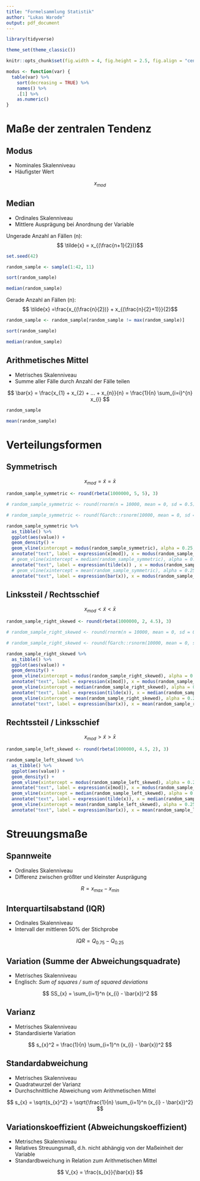 ```yaml
---
title: "Formelsammlung Statistik"
author: "Lukas Warode"
output: pdf_document
---
```


```r
library(tidyverse)

theme_set(theme_classic())

knitr::opts_chunk$set(fig.width = 4, fig.height = 2.5, fig.align = "center")

modus <- function(var) {
  table(var) %>% 
    sort(decreasing = TRUE) %>% 
    names() %>% 
    .[1] %>% 
    as.numeric()
}
```

# Maße der zentralen Tendenz

## Modus

- Nominales Skalenniveau
- Häufigster Wert

$$ x_{mod} $$

## Median

- Ordinales Skalenniveau
- Mittlere Ausprägung bei Anordnung der Variable

Ungerade Anzahl an Fällen (n):
$$ \tilde{x} = x_{(\frac{n+1}{2})}$$ 

```r
set.seed(42)

random_sample <- sample(1:42, 11)

sort(random_sample)

median(random_sample)
```

Gerade Anzahl an Fällen (n):
$$ \tilde{x} =\frac{x_{(\frac{n}{2})} + x_{(\frac{n}{2}+1)}}{2}$$

```r
random_sample <- random_sample[random_sample != max(random_sample)]

sort(random_sample)

median(random_sample)
```

## Arithmetisches Mittel

- Metrisches Skalenniveau
- Summe aller Fälle durch Anzahl der Fälle teilen

$$ \bar{x} = \frac{x_{1} + x_{2} + ... + x_{n}}{n} = \frac{1}{n} \sum_{i=i}^{n} x_{i} $$

```r
random_sample

mean(random_sample)
```

# Verteilungsformen

## Symmetrisch
$$ x_{mod} = \tilde{x} = \bar{x} $$

```r
random_sample_symmetric <- round(rbeta(1000000, 5, 5), 3)

# random_sample_symmetric <- round(rnorm(n = 10000, mean = 0, sd = 0.5), 1)

# random_sample_symmetric <- round(fGarch::rsnorm(10000, mean = 0, sd = 0.5, xi = -10), 1)

random_sample_symmetric %>% 
  as_tibble() %>% 
  ggplot(aes(value)) + 
  geom_density() +
  geom_vline(xintercept = modus(random_sample_symmetric), alpha = 0.25, linetype = 2) +
  annotate("text", label = expression(x[mod]), x = modus(random_sample_symmetric), y = 1.5, size = 5) +
  # geom_vline(xintercept = median(random_sample_symmetric), alpha = 0.25, linetype = 2) +
  annotate("text", label = expression(tilde(x)) , x = modus(random_sample_symmetric), y = 1, size = 5) +
  # geom_vline(xintercept = mean(random_sample_symmetric), alpha = 0.25, linetype = 2) +
  annotate("text", label = expression(bar(x)), x = modus(random_sample_symmetric), y = 0.5, size = 5) 
```




## Linkssteil / Rechtsschief
$$ x_{mod} < \tilde{x} < \bar{x} $$

```r
random_sample_right_skewed <- round(rbeta(1000000, 2, 4.5), 3)

# random_sample_right_skewed <- round(rnorm(n = 10000, mean = 0, sd = 0.5), 1)

# random_sample_right_skewed <- round(fGarch::rsnorm(10000, mean = 0, sd = 0.5, xi = -10), 1)

random_sample_right_skewed %>% 
  as_tibble() %>% 
  ggplot(aes(value)) + 
  geom_density() +
  geom_vline(xintercept = modus(random_sample_right_skewed), alpha = 0.25, linetype = 2) +
  annotate("text", label = expression(x[mod]), x = modus(random_sample_right_skewed), y = 1.5, size = 5) +
  geom_vline(xintercept = median(random_sample_right_skewed), alpha = 0.25, linetype = 2) +
  annotate("text", label = expression(tilde(x)), x = median(random_sample_right_skewed), y = 1, size = 5) +
  geom_vline(xintercept = mean(random_sample_right_skewed), alpha = 0.25, linetype = 2) +
  annotate("text", label = expression(bar(x)), x = mean(random_sample_right_skewed), y = 0.5, size = 5) 
```

## Rechtssteil / Linksschief
$$ x_{mod} > \tilde{x} > \bar{x} $$

```r
random_sample_left_skewed <- round(rbeta(1000000, 4.5, 2), 3)

random_sample_left_skewed %>% 
  as_tibble() %>% 
  ggplot(aes(value)) + 
  geom_density() +
  geom_vline(xintercept = modus(random_sample_left_skewed), alpha = 0.25, linetype = 2) +
  annotate("text", label = expression(x[mod]), x = modus(random_sample_left_skewed), y = 1.5, size = 5) +
  geom_vline(xintercept = median(random_sample_left_skewed), alpha = 0.25, linetype = 2) +
  annotate("text", label = expression(tilde(x)), x = median(random_sample_left_skewed), y = 1, size = 5) +
  geom_vline(xintercept = mean(random_sample_left_skewed), alpha = 0.25, linetype = 2) +
  annotate("text", label = expression(bar(x)), x = mean(random_sample_left_skewed), y = 0.5, size = 5) 
```

# Streuungsmaße

## Spannweite

- Ordinales Skalenniveau
- Differenz zwischen größter und kleinster Ausprägung

$$ R = x_{max} - x_{min} $$

## Interquartilsabstand (IQR)

- Ordinales Skalenniveau
- Intervall der mittleren 50% der Stichprobe

$$ IQR = Q_{0.75} - Q_{0.25} $$

## Variation (Summe der Abweichungsquadrate)

- Metrisches Skalenniveau
- Englisch: *Sum of squares / sum of squared deviations*

$$ SS_{x} = \sum_{i=1}^n (x_{i} - \bar{x})^2 $$

## Varianz 

- Metrisches Skalenniveau
- Standardisierte Variation

$$ s_{x}^2 = \frac{1}{n} \sum_{i=1}^n (x_{i} - \bar{x})^2 $$

## Standardabweichung

- Metrisches Skalenniveau
- Quadratwurzel der Varianz
- Durchschnittliche Abweichung vom Arithmetischen Mittel

$$ s_{x} = \sqrt{s_{x}^2} = \sqrt{\frac{1}{n} \sum_{i=1}^n (x_{i} - \bar{x})^2} $$

## Variationskoeffizient (Abweichungskoeffizient)

- Metrisches Skalenniveau
- Relatives Streuungsmaß, d.h. nicht abhängig von der Maßeinheit der Variable
- Standardbweichung in Relation zum Arithmetischen Mittel

$$ V_{x} = \frac{s_{x}}{\bar{x}} $$



